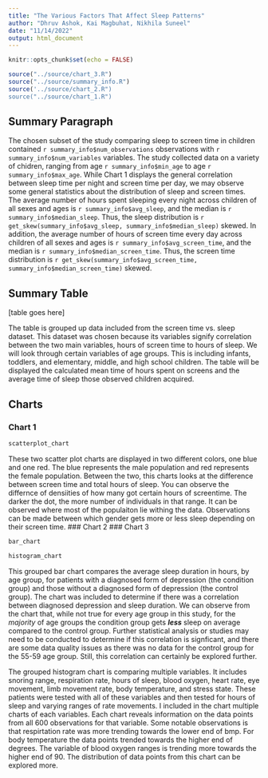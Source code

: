 ```yaml
---
title: "The Various Factors That Affect Sleep Patterns"
author: "Dhruv Ashok, Kai Magbuhat, Nikhila Suneel"
date: "11/14/2022"
output: html_document
---
```


```r
knitr::opts_chunk$set(echo = FALSE)
```

```r
source("../source/chart_3.R")
source("../source/summary_info.R")
source('../source/chart_2.R")
source("../source/chart_1.R")
```

## Summary Paragraph
The chosen subset of the study comparing sleep to screen time in children contained `r summary_info$num_observations` observations with `r summary_info$num_variables` variables. The study collected data on a variety of chidren, ranging from age `r summary_info$min_age` to age `r summary_info$max_age`. While Chart 1 displays the general correlation between sleep time per night and screen time per day, we may observe some general statistics about the distribution of sleep and screen times.
The average number of hours spent sleeping every night across children of all sexes and ages is `r summary_info$avg_sleep`, and the median is `r summary_info$median_sleep`. Thus, the sleep distribution is `r get_skew(summary_info$avg_sleep, summary_info$median_sleep)` skewed.
In addition, the average number of hours of screen time every day across children of all sexes and ages is `r summary_info$avg_screen_time`, and the median is `r summary_info$median_screen_time`. Thus, the screen time distribution is `r get_skew(summary_info$avg_screen_time, summary_info$median_screen_time)` skewed.

## Summary Table
[table goes here]

The table is grouped up data included from the screen time vs. sleep dataset. This dataset was chosen because its variables signify correlation between the two main variables, hours of screen time to hours of sleep. We will look through certain variables of age groups. This is including infants, toddlers, and elementary, middle, and high school children. The table will be displayed the calculated mean time of hours spent on screens and the average time of sleep those observed children acquired. 

## Charts
### Chart 1
```r
scatterplot_chart
```
These two scatter plot charts are displayed in two different colors, one blue and one red. The blue represents the male population and red represents the female population. Between the two, this charts looks at the difference between screen time and total hours of sleep. You can observe the differnce of densiities of how many got certain hours of screentime. The darker the dot, the more number of individuals in that range. It can be observed where most of the populaiton lie withing the data. Observations can be made between which gender gets more or less sleep depending on their screen time. 
### Chart 2
### Chart 3
```r
bar_chart
```
```r
histogram_chart
```

This grouped bar chart compares the average sleep duration in hours, by age group, for patients with a diagnosed form of depression (the condition group) and those without a diagnosed form of depression (the control group). The chart was included to determine if there was a correlation between diagnosed depression and sleep duration. We can observe from the chart that, while not true for every age group in this study, for the *majority* of age groups the condition group gets _**less**_ sleep on average compared to the control group. Further statistical analysis or studies may need to be conducted to determine if this correlation is signficant, and there are some data quality issues as there was no data for the control group for the 55-59 age group. Still, this correlation can certainly be explored further.

The grouped histogram chart is comparing multiple variables. It includes snoring range, respiration rate, hours of sleep, blood oxygen, heart rate, eye movement, limb movement rate, body temperature, and stress state. These patients were tested with all of these variables and then tested for hours of sleep and varying ranges of rate movements. I included in the chart multiple charts of each variables. Each chart reveals information on the data points
from all 600 observations for that variable. Some notable observations is that respirtation rate was more trending towards the lower end of bmp. For body temperature the data points trended towards the higher end of degrees. The variable of blood oxygen ranges is trending more towards the higher end of 90. 
The distribution of data points from this chart can be explored more. 
